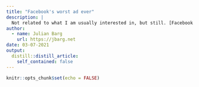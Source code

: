 ```yaml
---
title: "Facebook's worst ad ever"
description: |
  Not related to what I am usually interested in, but still. [Facebook's ad that wants to convince you to opt into tracking on iOS.](https://www.youtube.com/watch?v=eRABUy6G2GY) God. I don't know why it gives me such creepy vibes. The music. The visuals. The 1984-esque message. What a terrible ad.
author:
  - name: Julian Barg
    url: https://jbarg.net
date: 03-07-2021
output:
  distill::distill_article:
    self_contained: false
---
```



```r
knitr::opts_chunk$set(echo = FALSE)
```
